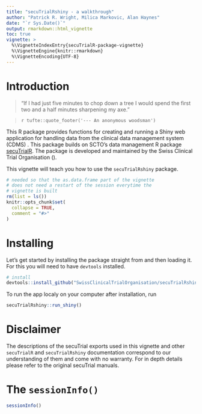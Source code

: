 ```yaml
---
title: "secuTrialRshiny - a walkthrough"
author: "Patrick R. Wright, Milica Markovic, Alan Haynes"
date: "`r Sys.Date()`"
output: rmarkdown::html_vignette
toc: true
vignette: >
  %\VignetteIndexEntry{secuTrialR-package-vignette}
  %\VignetteEngine{knitr::rmarkdown}
  %\VignetteEncoding{UTF-8}
---
```


\newpage

# Introduction

> “If I had just five minutes to chop down a tree I would spend the first two and a half minutes sharpening my axe.”

> `r tufte::quote_footer('--- An anonymous woodsman')`

\vspace{13pt}

This R package provides functions for creating and running a Shiny web application 
for handling data from the clinical data management system (CDMS) 
[\textcolor{blue}{secuTrial}](https://www.secutrial.com/en/). This package builds on SCTO's data management R package [secuTrialR](https://github.com/SwissClinicalTrialOrganisation/secuTrialR).
The package is developed and maintained by the Swiss Clinical Trial Organisation
([\textcolor{blue}{SCTO}](https://www.scto.ch/en/news.html)).

This vignette will teach you how to use the `secuTrialRshiny` package.

```r
# needed so that the as.data.frame part of the vignette
# does not need a restart of the session everytime the
# vignette is built
rm(list = ls())
knitr::opts_chunk$set(
  collapse = TRUE,
  comment = "#>"
)
```

# Installing

Let's get started by installing the package straight from 
[\textcolor{blue}{GitHub}](https://github.com/SwissClinicalTrialOrganisation/secuTrialRshiny)
and then loading it. For this you will need to have `devtools` installed. 
\vspace{5pt}

```r
# install
devtools::install_github("SwissClinicalTrialOrganisation/secuTrialRshiny")
```

To run the app localy on your computer after installation, run

```r
secuTrialRshiny::run_shiny()
```

# Disclaimer
The descriptions of the secuTrial exports used in this vignette and other `secuTrialR` and `secuTrialRshiny`
documentation correspond to our understanding of them and come with no warranty.
For in depth details please refer to the original secuTrial manuals.

# The `sessionInfo()`

```r
sessionInfo()
```


